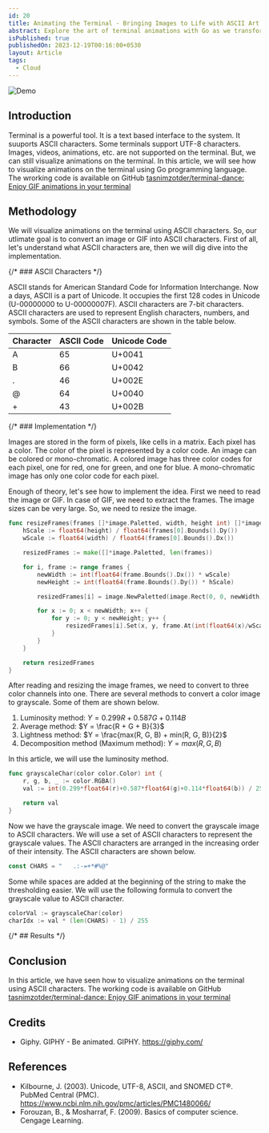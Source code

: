 ```yaml
---
id: 20
title: Animating the Terminal - Bringing Images to Life with ASCII Art in Go
abstract: Explore the art of terminal animations with Go as we transform GIFs into ASCII art. This article covers the technical journey from image processing to character mapping, with a focus on the luminosity method for grayscale conversion. Dive into the code, available on GitHub, and learn how to animate your terminal with the timeless charm of ASCII characters.
isPublished: true
publishedOn: 2023-12-19T00:16:00+0530
layout: Article
tags:
  - Cloud
---
```


![Demo](/assets/posts/20/20-demo.webp "Demo")

## Introduction

Terminal is a powerful tool. It is a text based interface to the system. It suuports ASCII characters. Some terminals support UTF-8 characters. Images, videos, animations, etc. are not supported on the terminal. But, we can still visualize animations on the terminal. In this article, we will see how to visualize animations on the terminal using Go programming language. The wrorking code is available on GitHub [tasnimzotder/terminal-dance: Enjoy GIF animations in your terminal](https://github.com/tasnimzotder/terminal-dance)

## Methodology

We will visualize animations on the terminal using ASCII characters. So, our utlimate goal is to convert an image or GIF into ASCII characters. First of all, let's understand what ASCII characters are, then we will dig dive into the implementation.

{/* ### ASCII Characters */}

ASCII stands for American Standard Code for Information Interchange. Now a days, ASCII is a part of Unicode. It occupies the first 128 codes in Unicode (U-00000000 to U-00000007F). ASCII characters are 7-bit characters. ASCII characters are used to represent English characters, numbers, and symbols. Some of the ASCII characters are shown in the table below.

| Character | ASCII Code | Unicode Code |
| --------- | ---------- | ------------ |
| A         | 65         | U+0041       |
| B         | 66         | U+0042       |
| .         | 46         | U+002E       |
| @         | 64         | U+0040       |
| +         | 43         | U+002B       |

{/* ### Implementation */}

Images are stored in the form of pixels, like cells in a matrix. Each pixel has a color. The color of the pixel is represented by a color code. An image can be colored or mono-chromatic. A colored image has three color codes for each pixel, one for red, one for green, and one for blue. A mono-chromatic image has only one color code for each pixel.

Enough of theory, let's see how to implement the idea. First we need to read the image or GIF. In case of GIF, we need to extract the frames. The image sizes can be very large. So, we need to resize the image.

```go
func resizeFrames(frames []*image.Paletted, width, height int) []*image.Paletted {
	hScale := float64(height) / float64(frames[0].Bounds().Dy())
	wScale := float64(width) / float64(frames[0].Bounds().Dx())

	resizedFrames := make([]*image.Paletted, len(frames))

	for i, frame := range frames {
		newWidth := int(float64(frame.Bounds().Dx()) * wScale)
		newHeight := int(float64(frame.Bounds().Dy()) * hScale)

		resizedFrames[i] = image.NewPaletted(image.Rect(0, 0, newWidth, newHeight), frame.Palette)

		for x := 0; x < newWidth; x++ {
			for y := 0; y < newHeight; y++ {
				resizedFrames[i].Set(x, y, frame.At(int(float64(x)/wScale), int(float64(y)/hScale)))
			}
		}
	}

	return resizedFrames
}
```

After reading and resizing the image frames, we need to convert to three color channels into one. There are several methods to convert a color image to grayscale. Some of them are shown below.

1. Luminosity method: $Y = 0.299R + 0.587G + 0.114B$
2. Average method: $Y = \frac{R + G + B}{3}$
3. Lightness method: $Y = \frac{max(R, G, B) + min(R, G, B)}{2}$
4. Decomposition method (Maximum method): $Y = max(R, G, B)$

In this article, we will use the luminosity method.

```go
func grayscaleChar(color color.Color) int {
	r, g, b, _ := color.RGBA()
	val := int(0.299*float64(r)+0.587*float64(g)+0.114*float64(b)) / 256

	return val
}
```

Now we have the grayscale image. We need to convert the grayscale image to ASCII characters. We will use a set of ASCII characters to represent the grayscale values. The ASCII characters are arranged in the increasing order of their intensity. The ASCII characters are shown below.

```go
const CHARS = "   .:-=+*#%@"
```

Some while spaces are added at the beginning of the string to make the thresholding easier. We will use the following formula to convert the grayscale value to ASCII character.

```go
colorVal := grayscaleChar(color)
charIdx := val * (len(CHARS) - 1) / 255
```

{/* ## Results */}

## Conclusion

In this article, we have seen how to visualize animations on the terminal using ASCII characters. The working code is available on GitHub [tasnimzotder/terminal-dance: Enjoy GIF animations in your terminal](https://github.com/tasnimzotder/terminal-dance)

## Credits

- Giphy. GIPHY - Be animated. GIPHY. https://giphy.com/

## References

- Kilbourne, J. (2003). Unicode, UTF-8, ASCII, and SNOMED CT®. PubMed Central (PMC). https://www.ncbi.nlm.nih.gov/pmc/articles/PMC1480066/
- Forouzan, B., & Mosharraf, F. (2009). Basics of computer science. Cengage Learning.

